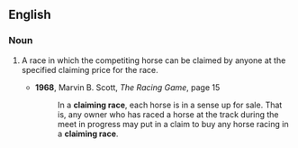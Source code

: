 ==English==
===Noun===
{{en-noun|sg=[[claiming]] [[race]]}}
# {{context|horse racing}} A race in which the competiting horse can be claimed by anyone at the specified claiming price for the race.
#*'''1968''', Marvin B. Scott, ''The Racing Game'', page 15
#*:In a '''claiming race''', each horse is in a sense up for sale. That is, any owner who has raced a horse at the track during the meet in progress may put in a claim to buy any horse racing in a '''claiming race'''.